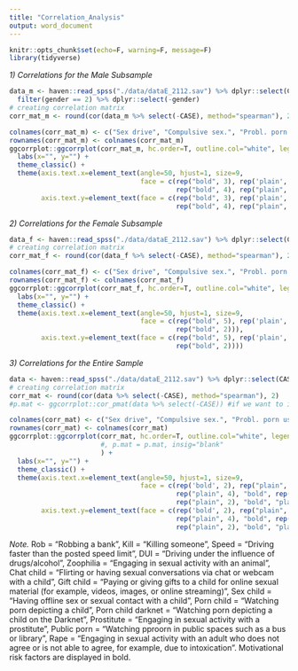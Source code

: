 ```yaml
---
title: "Correlation_Analysis"
output: word_document
---
```


```r
knitr::opts_chunk$set(echo=F, warning=F, message=F)
library(tidyverse)
```

*1) Correlations for the Male Subsample*

```r
data_m <- haven::read_spss("./data/dataE_2112.sav") %>% dplyr::select(CASE, gender, sexdrive2, CSBD, PPCS_6, meffort, socialanx, lon, mvalue, attr, starts_with("Y") & ends_with("r") & !ends_with("YP_r")) %>% #remove YP items
  filter(gender == 2) %>% dplyr::select(-gender)
# creating correlation matrix
corr_mat_m <- round(cor(data_m %>% select(-CASE), method="spearman"), 2)

colnames(corr_mat_m) <- c("Sex drive", "Compulsive sex.", "Probl. porn use", "Mating effort", "Social anxiety", "Loneliness", "Mate value", "Attraction to children", "Speed", "DUI", "Rob", "Kill", "Prostitute", "Rape", "Zoophilia", "Public porn", "Porn child", "Porn child darknet", "Chat child", "Gift child", "Sex child")
rownames(corr_mat_m) <- colnames(corr_mat_m)
ggcorrplot::ggcorrplot(corr_mat_m, hc.order=T, outline.col="white", legend.title="Correlation", colors=c("#0072B2", "white", "#D55E00")) +
  labs(x="", y="") +
  theme_classic() +
  theme(axis.text.x=element_text(angle=50, hjust=1, size=9, 
                                 face = c(rep("bold", 3), rep('plain', 4), "bold", rep('plain', 5),
                                          rep("bold", 4), rep("plain", 4))),
        axis.text.y=element_text(face = c(rep("bold", 3), rep('plain', 4), "bold", rep('plain', 5),
                                          rep("bold", 4), rep("plain", 4))))
```

*2) Correlations for the Female Subsample*

```r
data_f <- haven::read_spss("./data/dataE_2112.sav") %>% dplyr::select(CASE, gender, sexdrive2, CSBD, PPCS_6, meffort, socialanx, lon, mvalue, attr, starts_with("Y") & ends_with("r") & !ends_with("YP_r")) %>% filter(gender == 1) %>% dplyr::select(-gender)
# creating correlation matrix
corr_mat_f <- round(cor(data_f %>% select(-CASE), method="spearman"), 2)

colnames(corr_mat_f) <- c("Sex drive", "Compulsive sex.", "Probl. porn use", "Mating effort", "Social anxiety", "Loneliness", "Mate value", "Attraction to children", "Speed", "DUI", "Rob", "Kill", "Prostitute", "Rape", "Zoophilia", "Public porn", "Porn child", "Porn child darknet", "Chat child", "Gift child", "Sex child")
rownames(corr_mat_f) <- colnames(corr_mat_f)
ggcorrplot::ggcorrplot(corr_mat_f, hc.order=T, outline.col="white", legend.title="Correlation", colors=c("#0072B2", "white", "#D55E00")) +
  labs(x="", y="") +
  theme_classic() +
  theme(axis.text.x=element_text(angle=50, hjust=1, size=9, 
                                 face = c(rep("bold", 5), rep('plain', 2), "bold", rep('plain', 11),
                                          rep("bold", 2))),
        axis.text.y=element_text(face = c(rep("bold", 5), rep('plain', 2), "bold", rep('plain', 11),
                                          rep("bold", 2))))
```

*3) Correlations for the Entire Sample*

```r
data <- haven::read_spss("./data/dataE_2112.sav") %>% dplyr::select(CASE, sexdrive2, CSBD, PPCS_6, meffort, socialanx, lon, mvalue, attr, starts_with("Y") & ends_with("r") & !ends_with("YP_r"))
# creating correlation matrix
corr_mat <- round(cor(data %>% select(-CASE), method="spearman"), 2)
#p.mat <- ggcorrplot::cor_pmat(data %>% select(-CASE)) #if we want to include p values

colnames(corr_mat) <- c("Sex drive", "Compulsive sex.", "Probl. porn use", "Mating effort", "Social anxiety", "Loneliness", "Mate value", "Attraction to children", "Speed", "DUI", "Rob", "Kill", "Prostitute", "Rape", "Zoophilia", "Public porn", "Porn child", "Porn child darknet", "Chat child", "Gift child", "Sex child")
rownames(corr_mat) <- colnames(corr_mat)
ggcorrplot::ggcorrplot(corr_mat, hc.order=T, outline.col="white", legend.title="Correlation", colors=c("#0072B2", "white", "#D55E00")
                       #, p.mat = p.mat, insig="blank"
                       ) +
  labs(x="", y="") +
  theme_classic() +
  theme(axis.text.x=element_text(angle=50, hjust=1, size=9, 
                                 face = c(rep('bold', 2), rep("plain", 4), rep('bold', 2), 
                                          rep("plain", 4), "bold", rep("plain", 2), rep("bold", 2),
                                          rep("plain", 2), "bold", "plain")),
        axis.text.y=element_text(face = c(rep('bold', 2), rep("plain", 4), rep('bold', 2), 
                                          rep("plain", 4), "bold", rep("plain", 2), rep("bold", 2),
                                          rep("plain", 2), "bold", "plain")))
```

*Note.* Rob = “Robbing a bank”, Kill = “Killing someone”, Speed = “Driving faster than the posted speed limit”, DUI = “Driving under the influence of drugs/alcohol”, Zoophilia = "Engaging in sexual activity with an animal", Chat child = “Flirting or having sexual conversations via chat or webcam with a child”, Gift child = “Paying or giving gifts to a child for online sexual material (for example, videos, images, or online streaming)”, Sex child = “Having offline sex or sexual contact with a child”, Porn child = “Watching porn depicting a child”, Porn child darknet = “Watching porn depicting a child on the Darknet”, Prostitute = “Engaging in sexual activity with a prostitute”, Public porn = “Watching pproorn in public spaces such as a bus or library”, Rape = “Engaging in sexual activity with an adult who does not agree or is not able to agree, for example, due to intoxication”. Motivational risk factors are displayed in bold.


